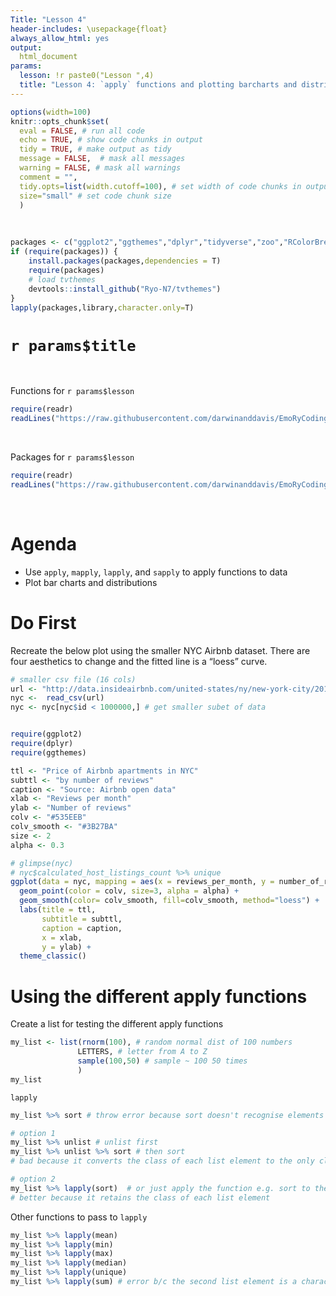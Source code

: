 ```yaml
---
Title: "Lesson 4"
header-includes: \usepackage{float}
always_allow_html: yes
output:
  html_document
params:
  lesson: !r paste0("Lesson ",4)
  title: "Lesson 4: `apply` functions and plotting barcharts and distributions"      
---
```



```r
options(width=100)
knitr::opts_chunk$set(
  eval = FALSE, # run all code
  echo = TRUE, # show code chunks in output 
  tidy = TRUE, # make output as tidy
  message = FALSE,  # mask all messages
  warning = FALSE, # mask all warnings 
  comment = "",
  tidy.opts=list(width.cutoff=100), # set width of code chunks in output
  size="small" # set code chunk size
  )
```
\

<!-- install packages -->
```r
packages <- c("ggplot2","ggthemes","dplyr","tidyverse","zoo","RColorBrewer","viridis","plyr")   
if (require(packages)) {
    install.packages(packages,dependencies = T)
    require(packages)
    # load tvthemes
    devtools::install_github("Ryo-N7/tvthemes")
}
lapply(packages,library,character.only=T)
```

<!-- ____________________________________________________________________________ -->
<!-- ____________________________________________________________________________ -->
<!-- ____________________________________________________________________________ -->
<!-- start body -->

# `r params$title`        
\  

Functions for `r params$lesson`    
```r
require(readr)
readLines("https://raw.githubusercontent.com/darwinanddavis/EmoRyCodingClub/master/functions_lesson2.txt")
```
\  

Packages for `r params$lesson`      
```r
require(readr)
readLines("https://raw.githubusercontent.com/darwinanddavis/EmoRyCodingClub/master/packages_lesson2.txt")
```
\    

# Agenda  
* Use `apply`, `mapply`, `lapply`, and `sapply` to apply functions to data  
* Plot bar charts and distributions  

# Do First    

Recreate the below plot using the smaller NYC Airbnb dataset. There are four aesthetics to change and the fitted line is a "loess" curve.        

```r
# smaller csv file (16 cols)
url <- "http://data.insideairbnb.com/united-states/ny/new-york-city/2019-06-02/visualisations/listings.csv"
nyc <-  read_csv(url)
nyc <- nyc[nyc$id < 1000000,] # get smaller subet of data


require(ggplot2)
require(dplyr)
require(ggthemes)

ttl <- "Price of Airbnb apartments in NYC"
subttl <- "by number of reviews"
caption <- "Source: Airbnb open data"
xlab <- "Reviews per month"
ylab <- "Number of reviews"  
colv <- "#535EEB"
colv_smooth <- "#3B27BA"
size <- 2
alpha <- 0.3

# glimpse(nyc)  
# nyc$calculated_host_listings_count %>% unique
ggplot(data = nyc, mapping = aes(x = reviews_per_month, y = number_of_reviews)) +
  geom_point(color = colv, size=3, alpha = alpha) +
  geom_smooth(color= colv_smooth, fill=colv_smooth, method="loess") +
  labs(title = ttl,
       subtitle = subttl,
       caption = caption,
       x = xlab,
       y = ylab) +
  theme_classic()
```

# Using the different apply functions 

Create a list for testing the different apply functions  
```r
my_list <- list(rnorm(100), # random normal dist of 100 numbers
               LETTERS, # letter from A to Z
               sample(100,50) # sample ~ 100 50 times
               )
my_list
```

`lapply`      
```r
my_list %>% sort # throw error because sort doesn't recognise elements within list

# option 1
my_list %>% unlist # unlist first
my_list %>% unlist %>% sort # then sort
# bad because it converts the class of each list element to the only class possible across each element, a character   

# option 2
my_list %>% lapply(sort)  # or just apply the function e.g. sort to the entire list
# better because it retains the class of each list element 
```

Other functions to pass to `lapply`    
```r
my_list %>% lapply(mean)
my_list %>% lapply(min)
my_list %>% lapply(max)
my_list %>% lapply(median)
my_list %>% lapply(unique)
my_list %>% lapply(sum) # error b/c the second list element is a character class 
```

